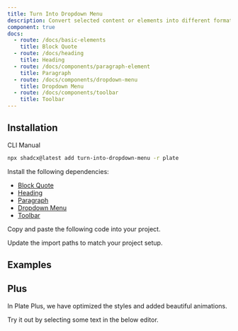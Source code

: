 ```yaml
---
title: Turn Into Dropdown Menu
description: Convert selected content or elements into different formats or types using a dropdown menu.
component: true
docs:
  - route: /docs/basic-elements
    title: Block Quote
  - route: /docs/heading
    title: Heading
  - route: /docs/components/paragraph-element
    title: Paragraph
  - route: /docs/components/dropdown-menu
    title: Dropdown Menu
  - route: /docs/components/toolbar
    title: Toolbar
---
```


## Installation

<Tabs defaultValue="cli">

<TabsList>
<TabsTrigger value="cli">CLI</TabsTrigger>
<TabsTrigger value="manual">Manual</TabsTrigger>
</TabsList>
<TabsContent value="cli">

```bash
npx shadcx@latest add turn-into-dropdown-menu -r plate
```

</TabsContent>

<TabsContent value="manual">

<Steps>

<Step>

Install the following dependencies:

- [Block Quote](/docs/basic-elements)
- [Heading](/docs/heading)
- [Paragraph](/docs/components/paragraph)
- [Dropdown Menu](/docs/components/dropdown-menu)
- [Toolbar](/docs/components/toolbar)

</Step>

<Step>

Copy and paste the following code into your project.

</Step>

<ComponentSource name="turn-into-dropdown-menu" />

<Step>

Update the import paths to match your project setup.

</Step>

</Steps>

</TabsContent>

</Tabs>

## Examples

<ComponentPreview name="playground-demo" id="basicnodes" />

<ComponentSource src="../../templates/plate-playground-template/src/components/plate-ui/fixed-toolbar-buttons.tsx" />
<ComponentSource src="../../templates/plate-playground-template/src/components/plate-ui/floating-toolbar-buttons.tsx" />


## Plus

In Plate Plus, we have optimized the styles and added beautiful animations.

Try it out by selecting some text in the below editor.

<ComponentPreviewPro name="pro-iframe-demo" id="pro-turn-into-dropdown-menu" component="basic-nodes" />